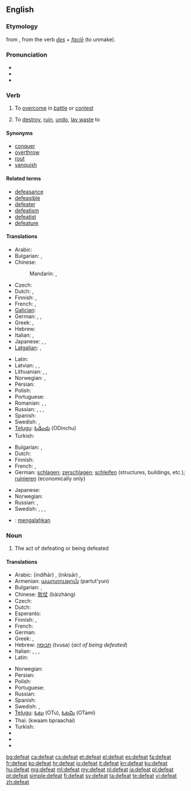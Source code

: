 ==English==

===Etymology===
from {{etyl|fro}} {{term|desfait|lang=fr}}, from the verb {{term|desfaire|lang=fro}} {{etyl|la}} ''[[des]]'' + ''[[facio#Latin|faciō]]'' (to unmake).

===Pronunciation===
* {{IPA|/dɪˈfiːt/}}
* {{audio|en-us-defeat.ogg|Audio (US)}}
* {{rhymes|iːt}}

===Verb===
{{en-verb}}

# {{transitive}} To [[overcome]] in [[battle]] or [[contest]]
# {{transitive}} To [[destroy]], [[ruin]], [[undo]], [[lay waste]] to

====Synonyms====
* [[conquer]]
* [[overthrow]]
* [[rout]]
* [[vanquish]]

====Related terms====
* [[defeasance]]
* [[defeasible]]
* [[defeater]]
* [[defeatism]]
* [[defeatist]]
* [[defeature]]

====Translations====
{{trans-top|to overcome in battle or contest}}
* Arabic: {{t|ar|غلب|tr=ġálaba}}
* Bulgarian: {{t|bg|разбивам}},  {{t+|bg|побеждавам}}
* Chinese:
*: Mandarin: {{t|cmn|打敗|sc=Hani}},  {{t|cmn|打败|tr=dǎbài|sc=Hani}}
* Czech: {{t-|cs|porazit}}
* Dutch: {{t+|nl|verslaan}}, {{t+|nl|overwinnen}}
* Finnish: {{t+|fi|voittaa}}, {{t-|fi|päihittää}}
* French: {{t+|fr|défaire}}, {{t+|fr|vaincre}}
* [[Galician]]: {{t+|gl|vencer|xs=Galician}}
* German: {{t+|de|schlagen}}, {{t+|de|besiegen}}, {{t|de|niederringen}}
* Greek: {{t+|el|νικώ|tr=nikó}}, {{t+|el|ανατρέπω|tr=anatrépo}}
* Hebrew: {{t-|he|הביס|tr=hevís}}
* Italian: {{t+|it|sconfiggere}}, {{t+|it|battere}}
* Japanese: {{t-|ja|負かす|tr=まかす, makasu}}, {{t-|ja|やっつける|tr=yattsukeru}},
* [[Latgalian]]: {{tø|ltg|īveikt}}, {{tø|ltg|puorveikt}}
{{trans-mid}}
* Latin: {{t-|la|vincere}}
* Latvian: {{t|lv|uzvarēt}}, {{t|lv|sakaut}}, {{t|lv|uzveikt}}
* Lithuanian: {{t|lt|nugalėti}}, {{t|lt|įveikti}}, {{t|lt|sukauti}}
* Norwegian: {{t|no|overvinne}}, {{t|no|beseire}}
* Persian: {{t|fa|شکست دادن|tr=šekast dâdan|sc=fa-Arab}}
* Polish: {{t+|pl|pokonać}}
* Portuguese: {{t-|pt|derrotar}}
* Romanian: {{t+|ro|învinge}},  {{t-|ro|înfrânge}},  {{t-|ro|bate}}
* Russian: {{t|ru|побеждать|tr=pobeždát’}} {{impf}}, {{t+|ru|победить|tr=pobedít’}} {{pf.}}, {{t|ru|разбивать|tr=razbivát’|sc=Cyrl}} {{impf}}, {{t|ru|разбить|tr=razbít’|sc=Cyrl}} {{pf}}
* Spanish: {{t-|es|derrotar}}
* Swedish: {{t+|sv|besegra}}, {{t+|sv|övervinna}}
* [[Telugu]]: [[ఓడించు]] (ODinchu)
* Turkish: {{t+|tr|yenmek}}
{{trans-bottom}}

{{trans-top|to destroy}}
* Bulgarian: {{t|bg|разрушавам}},  {{t+|bg|унищожавам}}
* Dutch: {{t+|nl|vernietigen}}
* Finnish: {{t+|fi|tuhota}}
* French: {{t+|fr|détruire}}, {{t+|fr|ruiner}}
* German: [[schlagen]]; [[zerschlagen]]; [[schleifen]] (structures, buildings, etc.); [[ruinieren]] (economically only)
{{trans-mid}}
* Japanese: {{t-|ja|倒す|tr=たおす, taosu}}
* Norwegian: {{t+|no|ødelegge}}
* Russian: {{t|ru|разрушать|tr=razrušát'}} {{impf}}, {{t+|ru|разрушить|tr=razrúšit'}} {{pf.}}
* Swedish: {{t|sv|ödelägga}}, {{t|sv|förstöra}}, {{t|sv|tillintetgöra}}, {{t|sv|ruinera}}
{{trans-bottom}}

{{checktrans-top}}
* {{ttbc|id}}: [[mengalahkan]]
{{trans-bottom}}

===Noun===
{{en-noun}}

# The act of defeating or being defeated

====Translations====
{{trans-top|the act of defeating or being defeated}}
* Arabic: {{Arab|[[اندحار]]}} (indiħār) {{m}}, {{Arab|[[انكسار]]}} (inkisār) {{m}},  {{t|ar|هزيمة|f|tr=haziima}}
* Armenian: [[պարտություն]] (partut'yun)
* Bulgarian: {{t+|bg|поражение|n}},  {{t|bg|унищожение|n}}
* Chinese: [[败仗]] (bàizhàng)
* Czech: {{t-|cs|porážka|f}}
* Dutch: {{t+|nl|nederlaag}}
* Esperanto: {{t-|eo|malvenko|xs=Esperanto}}
* Finnish: {{t+|fi|tappio}}, {{t-|fi|häviö}}
* French: {{t+|fr|défaite|f}}
* German: {{t+|de|Niederlage|f}}
* Greek: {{t+|el|ήττα|f}}, {{t+|el|ακύρωση|f}}
* Hebrew: [[תבוסה]] (tvusa) {{f}} (''act of being defeated'')
* Italian: {{t-|it|sconfitta|f}}, {{t+|it|disfatta|f}}, {{t+|it|fallimento|m}}, {{t+|it|insuccesso|m}}
* Latin: {{t-|la|clades|f}}
{{trans-mid}}
* Norwegian: {{t|no|nederlag|n}}
* Persian: {{t+|fa|شکست دادن|xs=Persian}}
* Polish: {{t-|pl|porażka|f}}
* Portuguese: {{t+|pt|derrota|f}}
* Russian: {{t+|ru|поражение|n|tr=poražénije}}
* Spanish: {{t-|es|derrota|f}}
* Swedish: {{t|sv|nederlag|n}}, {{t|sv|förlust|c}}
* [[Telugu]]: [[ఓటు]] (OTu), [[ఓటమి]] (OTami)
* Thai: {{Thai|[[ความปราชัย]]}} (kwaam bpraachai)
* Turkish: {{t|tr|yenilgi}}
* {{trreq|ang}}
* {{trreq|ja}}
* {{trreq|vi}}
{{trans-bottom}}

[[bg:defeat]]
[[ca:defeat]]
[[cs:defeat]]
[[et:defeat]]
[[el:defeat]]
[[es:defeat]]
[[fa:defeat]]
[[fr:defeat]]
[[ko:defeat]]
[[hr:defeat]]
[[io:defeat]]
[[it:defeat]]
[[kn:defeat]]
[[ku:defeat]]
[[hu:defeat]]
[[mg:defeat]]
[[ml:defeat]]
[[my:defeat]]
[[nl:defeat]]
[[ja:defeat]]
[[pl:defeat]]
[[pt:defeat]]
[[simple:defeat]]
[[fi:defeat]]
[[sv:defeat]]
[[ta:defeat]]
[[te:defeat]]
[[vi:defeat]]
[[zh:defeat]]